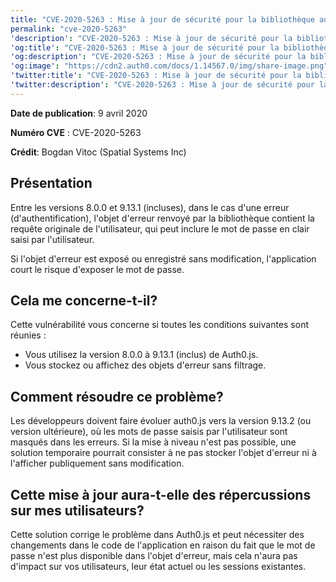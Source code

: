---
title: "CVE-2020-5263 : Mise à jour de sécurité pour la bibliothèque auth0.js"
permalink: "cve-2020-5263"
'description': "CVE-2020-5263 : Mise à jour de sécurité pour la bibliothèque auth0.js"
'og:title': "CVE-2020-5263 : Mise à jour de sécurité pour la bibliothèque auth0.js"
'og:description': "CVE-2020-5263 : Mise à jour de sécurité pour la bibliothèque auth0.js"
'og:image': "https://cdn2.auth0.com/docs/1.14567.0/img/share-image.png"
'twitter:title': "CVE-2020-5263 : Mise à jour de sécurité pour la bibliothèque auth0.js"
'twitter:description': "CVE-2020-5263 : Mise à jour de sécurité pour la bibliothèque auth0.js"
---

**Date de publication**: 9 avril 2020

**Numéro CVE** : CVE-2020-5263

**Crédit**: Bogdan Vitoc (Spatial Systems Inc)

## Présentation

Entre les versions 8.0.0 et 9.13.1 (incluses), dans le cas d'une erreur (d'authentification), l'objet d'erreur renvoyé par la bibliothèque contient la requête originale de l'utilisateur, qui peut inclure le mot de passe en clair saisi par l'utilisateur.

Si l'objet d'erreur est exposé ou enregistré sans modification, l'application court le risque d'exposer le mot de passe.

## Cela me concerne-t-il?

Cette vulnérabilité vous concerne si toutes les conditions suivantes sont réunies :

* Vous utilisez la version 8.0.0 à 9.13.1 (inclus) de Auth0.js.
* Vous stockez ou affichez des objets d'erreur sans filtrage.

## Comment résoudre ce problème?

Les développeurs doivent faire évoluer auth0.js vers la version 9.13.2 (ou version ultérieure), où les mots de passe saisis par l'utilisateur sont masqués dans les erreurs. Si la mise à niveau n'est pas possible, une solution temporaire pourrait consister à ne pas stocker l'objet d'erreur ni à l'afficher publiquement sans modification.

## Cette mise à jour aura-t-elle des répercussions sur mes utilisateurs?

Cette solution corrige le problème dans Auth0.js et peut nécessiter des changements dans le code de l'application en raison du fait que le mot de passe n'est plus disponible dans l'objet d'erreur, mais cela n'aura pas d'impact sur vos utilisateurs, leur état actuel ou les sessions existantes.